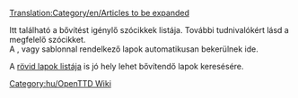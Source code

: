[[Translation:Category/en/Articles to be expanded]]

Itt található a bővítést igénylő szócikkek listája. További tudnivalókért lásd a megfelelő szócikket.
<br>

A {{en/S|Bővítés/Hu}}, {{en/S|Csonk/Hu}} vagy {{en/S|Hiányos/Hu}} sablonnal rendelkező lapok automatikusan bekerülnek ide.

A [[en/Special/Shortpages|rövid lapok listája]] is jó hely lehet bővítendő lapok keresésére.

[[Category:hu/OpenTTD Wiki]]